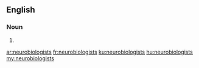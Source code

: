 ==English==

===Noun===
{{head|en|plural}}

# {{plural of|neurobiologist|lang=en|nocat=1}}

[[ar:neurobiologists]]
[[fr:neurobiologists]]
[[ku:neurobiologists]]
[[hu:neurobiologists]]
[[my:neurobiologists]]